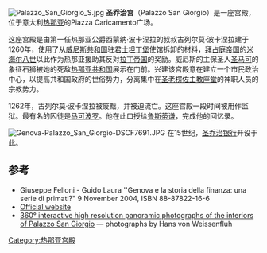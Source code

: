 [[Image:Palazzo_San_Giorgio_S.jpg|thumb]]
'''圣乔治宫'''（Palazzo San Giorgio）是一座宫殿，位于意大利[[热那亚|热那亚]]的Piazza Caricamento广场。

这座宫殿是由第一任热那亚公爵西蒙纳·波卡涅拉的叔叔古列尔莫·波卡涅拉建于1260年，使用了从[[威尼斯共和国|威尼斯共和国]]驻[[君士坦丁堡|君士坦丁堡]]使馆拆卸的材料，[[拜占庭帝国|拜占庭帝国]]的[[米海尔八世|米海尔八世]]以此作为热那亚援助其反对[[拉丁帝国|拉丁帝国]]的奖励。威尼斯的主保圣人[[圣马可|圣马可]]的象征石狮被她的死敌[[热那亚共和国|热那亚共和国]]展示在门前。兴建该宫殿意在建立一个市民政治中心，以提高共和国政府的世俗势力，分离集中在[[圣老楞佐主教座堂|圣老楞佐主教座堂]]的神职人员的宗教势力。

1262年，古列尔莫·波卡涅拉被废黜，并被迫流亡。这座宫殿一段时间被用作监狱。最有名的囚徒是[[马可波罗|马可波罗]]。他在此口授给[[鲁斯蒂谦|鲁斯蒂谦]]，完成他的回忆录。

[[File:Genova-Palazzo_San_Giorgio-DSCF7691.JPG|thumb]]
在15世纪，[[圣乔治银行|圣乔治银行]]开设于此。
==参考==
*Giuseppe Felloni - Guido Laura ''Genova e la storia della finanza: una serie di primati?"  9 November 2004, ISBN 88-87822-16-6
*[https://web.archive.org/web/20071231223949/http://www.porto.genova.it/ap/sangiorgio/sangiorgio.asp Official website]
*[http://www.hvweb.net/en/360photos/palazzosangiorgio/ 360° interactive high resolution panoramic photographs of the interiors of Palazzo San Giorgio] {{Wayback|url=http://www.hvweb.net/en/360photos/palazzosangiorgio/ |date=20181103042615 }} — photographs by Hans von Weissenfluh
{{coord|44.409|N|8.929|E|display=title|source:dewiki}}

[[Category:热那亚宫殿|Category:热那亚宫殿]]
